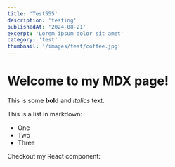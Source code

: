 ```yaml
---
title: 'Test555'
description: 'testing'
publishedAt: '2024-08-21'
excerpt: 'Lorem ipsum dolor sit amet'
category: 'test'
thumbnail: '/images/test/coffee.jpg'
---
```


# Welcome to my MDX page!

This is some **bold** and _italics_ text.

This is a list in markdown:

- One
- Two
- Three

Checkout my React component:
